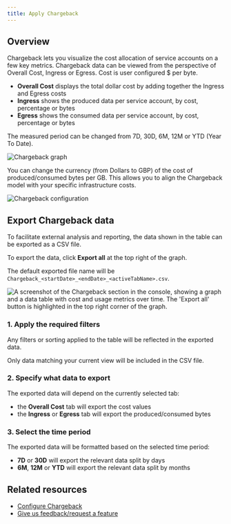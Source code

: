 ```yaml
---
title: Apply Chargeback
---
```


<ProductScalePlus /> 

## Overview

Chargeback lets you visualize the cost allocation of service accounts on a few key metrics. Chargeback data can be viewed from the perspective of Overall Cost, Ingress or Egress. Cost is user configured $ per byte.

- **Overall Cost** displays the total dollar cost by adding together the Ingress and Egress costs
- **Ingress** shows the produced data per service account, by cost, percentage or bytes
- **Egress** shows the consumed data per service account, by cost, percentage or bytes

The measured period can be changed from 7D, 30D, 6M, 12M or YTD (Year To Date).

![Chargeback graph](/images/chargeback.png)

You can change the currency (from Dollars to GBP) of the cost of produced/consumed bytes per GB. This allows you to align the Chargeback model with your specific infrastructure costs.

![Chargeback configuration](/images/chargeback-configuration.png)

## Export Chargeback data

To facilitate external analysis and reporting, the data shown in the table can be exported as a CSV file.

To export the data, click  **Export all** at the top right of the graph.

The default exported file name will be `Chargeback_<startDate>_<endDate>_<activeTabName>.csv`.

![A screenshot of the Chargeback section in the console, showing a graph and a data table with cost and usage metrics over time. The 'Export all' button is highlighted in the top right corner of the graph.](/guide/chargeback-data-export.png)

### 1. Apply the required filters

Any filters or sorting applied to the table will be reflected in the exported data.

Only data matching your current view will be included in the CSV file.

### 2. Specify what data to export

The exported data will depend on the currently selected tab:

- the **Overall Cost** tab will export the cost values
- the **Ingress** or **Egress** tab will export the produced/consumed bytes

### 3. Select the time period

The exported data will be formatted based on the selected time period:

- **7D** or **30D** will export the relevant data split by days
- **6M**, **12M** or **YTD** will export the relevant data split by months

## Related resources

- [Configure Chargeback](/guide/tutorials/configure-chargeback)
- [Give us feedback/request a feature](https://conduktor.io/roadmap)
